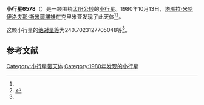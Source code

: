 {{Infobox planet
| bgcolour = #FFFFC0
| name = 6578 Zapesotskij
| symbol = 
| image = 
| caption = 
| discovery = yes
| discovery_ref = 
| discoverer = [[塔瑪拉·米哈伊洛夫那·斯米爾諾娃|塔瑪拉·米哈伊洛夫那·斯米爾諾娃]]
| discovery_site = [[克里米亚|克里米亚]] 
| discovered = 1980年10月13日
| designations = yes
| mp_name = 
| named_after = 
| alt_names = 1980 TQ14/ 1976 SK1 / 1980 WG / 1991 PH13
| mp_category = [[主带小行星|主带小行星]]
| orbit_ref = <ref name="a">[http://ssd.jpl.nasa.gov/sbdb.cgi?sstr=6578 6578 Zapesotskij] {{Wayback|url=http://ssd.jpl.nasa.gov/sbdb.cgi?sstr=6578 |date=20140901222038 }}，小行星數據庫瀏覽器（JPL Small-Body Database Browser）－[[美国国家航空航天局|美国国家航空航天局]]喷气推进实验室</ref>
| epoch = 2456400.5 (2013年4月18日更新)
| aphelion = {{convert|2.875538552294921|AU|km|3|abbr=on|lk=out}}
| perihelion = {{convert|1.968975520901251|AU|km|3|abbr=on}}
| semimajor = {{convert|2.422257036598086|AU|km|3|abbr=on}}
| eccentricity = 0.187131881
| period = 1376.983595 [[日|日]]<br />3.77[[儒略年|儒略年]]
| avg_speed = 
| inclination = 3.583644679626527
| asc_node = 141.3704026735766
| mean_anomaly = 
| arg_peri = 240.7023127705048
| satellites = 
| physical_characteristics = yes
| dimensions = 
| mass = 
| density = 
| surface_grav = 
| escape_velocity = 
| sidereal_day = 
| axial_tilt = 
| pole_ecliptic_lat = 
| pole_ecliptic_lon = 
| albedo = 
| temperatures= 
| temp_name1 = 
| mean_temp_1 = 
| max_temp_1 = 
| temp_name2 = 
| max_temp_2 = 
| spectral_type = 
| abs_magnitude = 240.7023127705048
}}

'''小行星6578'''（{{lang-en|6578 Zapesotskij}}）是一颗围绕[[太阳|太阳]][[公转|公转]]的[[小行星|小行星]]。1980年10月13日，[[塔瑪拉·米哈伊洛夫那·斯米爾諾娃|塔瑪拉·米哈伊洛夫那·斯米爾諾娃]]在克里米亚发现了此天体<ref name="a" /><ref>{{cite news|title=小行星列表|url=http://cfa-www.harvard.edu/iau/lists/NumberedMPs.txt|accessdate=2013-07-08|newspaper=哈佛大学|archive-date=2008-05-17|archive-url=https://web.archive.org/web/20080517010638/http://cfa-www.harvard.edu/iau/lists/NumberedMPs.txt|dead-url=no}}</ref>。

这颗小行星的[[绝对星等|绝对星等]]为240.7023127705048等<ref name="a" />。

==参考文献==
{{reflist}}
{{Minor Planet Number|[[小行星6577|小行星6577]]|[[小行星6579|小行星6579]]}}

{{小天体}}

[[Category:小行星带天体|Category:小行星带天体]]
[[Category:1980年发现的小行星|Category:1980年发现的小行星]]

{{asteroid-stub}}